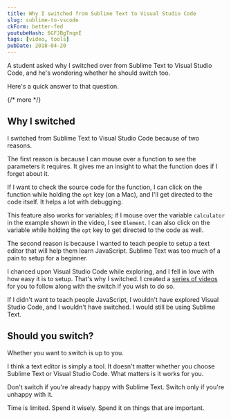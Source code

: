 ```yaml
---
title: Why I switched from Sublime Text to Visual Studio Code
slug: sublime-to-vscode
ckForm: better-fed
youtubeHash: 6GFJBgTnqnE
tags: [video, tools]
pubDate: 2018-04-20
---
```


A student asked why I switched over from Sublime Text to Visual Studio Code, and he's wondering whether he should switch too.

Here's a quick answer to that question.

{/* more */}

## Why I switched

I switched from Sublime Text to Visual Studio Code because of two reasons.

The first reason is because I can mouse over a function to see the parameters it requires. It gives me an insight to what the function does if I forget about it.

If I want to check the source code for the function, I can click on the function while holding the `opt` key (on a Mac), and I'll get directed to the code itself. It helps a lot with debugging.

This feature also works for variables; if I mouse over the variable `calculator` in the example shown in the video, I see `Element`. I can also click on the variable while holding the `opt` key to get directed to the code as well.

The second reason is because I wanted to teach people to setup a text editor that will help them learn JavaScript. Sublime Text was too much of a pain to setup for a beginner.

I chanced upon Visual Studio Code while exploring, and I fell in love with how easy it is to setup. That's why I switched. I created a [series of videos]() for you to follow along with the switch if you wish to do so.

If I didn't want to teach people JavaScript, I wouldn't have explored Visual Studio Code, and I wouldn't have switched. I would still be using Sublime Text.

## Should you switch?

Whether you want to switch is up to you.

I think a text editor is simply a tool. It doesn't matter whether you choose Sublime Text or Visual Studio Code. What matters is it works for you.

Don't switch if you're already happy with Sublime Text. Switch only if you're unhappy with it.

Time is limited. Spend it wisely. Spend it on things that are important.
